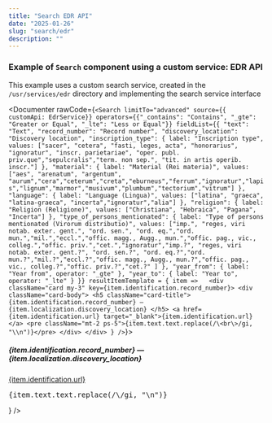 ```yaml
---
title: "Search EDR API"
date: "2025-01-26"
slug: "search/edr"
description: ""
---
```




### Example of `Search` component using a custom service: EDR API

This example uses a custom search service, created in the `/usr/services/edr` directory and implementing the search service interface


<Documenter rawCode={`<Search
  limitTo="advanced"
  source={{ customApi: EdrService}}
  operators={{"_contains": "Contains", "_gte": "Greater or Equal", "_lte": "Less or Equal"}}
  fieldList={{
    "text": "Text",
    "record_number": "Record number",
    "discovery_location": "Discovery location",
    "inscription_type": { label: "Inscription type", values: ["sacer", "cetera", "fasti, leges, acta", "honorarius", "ignoratur", "inscr. parietariae", "oper. publ. priv.que","sepulcralis","term. non sep.", "tit. in artis operib. inscr."] },
    "material": { label: "Material (Rei materia)", values: ["aes", "arenatum", "argentum", "aurum","cera","ceterum","creta","eburneus","ferrum","ignoratur","lapis","lignum","marmor","musivum","plumbum","tectorium","vitrum"] },
    "language": { label: "Language (Lingua)", values: ["latina", "graeca", "latina-graeca", "incerta","ignoratur","alia"] },
    "religion": { label: "Religion (Religione)", values: ["Christiana", "Hebraica", "Pagana", "Incerta"] },
    "type_of_persons_mentionated": { label: "Type of persons mentionated (Virorum distributio)", values: ["imp.", "reges, viri notab. exter. gent.", "ord. sen.", "ord. eq.","ord. mun.","mil.","eccl.","offic. magg., Augg., mun.","offic. pag., vic., colleg.","offic. priv.","cet.","ignoratur","imp.?", "reges, viri notab. exter. gent.?", "ord. sen.?", "ord. eq.?","ord. mun.?","mil.?","eccl.?","offic. magg., Augg., mun.?","offic. pag., vic., colleg.?","offic. priv.?","cet.?" ] },
    "year_from": { label: "Year from", operator: "_gte" },
    "year_to": { label: "Year to", operator: "_lte" }
  }}
  resultItemTemplate = { item =>  
    <div className="card my-3" key={item.identification.record_number}>
      <div className="card-body">
        <h5 className="card-title">
          {item.identification.record_number} — {item.localization.discovery_location}
        </h5>
        <a href={item.identification.url} target="_blank">{item.identification.url}</a>
        <pre className="mt-2 ps-5">{item.text.text.replace(/\<br\>/gi, "\\n")}</pre>
      </div>
    </div>
  }
/>`}>

  <Search
    limitTo="advanced"
    source={{ customApi: EdrService}}
    operators={{"_contains": "Contains", "_gte": "Greater or Equal", "_lte": "Less or Equal"}}
    fieldList={{
      "text": "Text",
      "record_number": "Record number",
      "discovery_location": "Discovery location",
      "inscription_type": { label: "Inscription type", values: ["sacer", "cetera", "fasti, leges, acta", "honorarius", "ignoratur", "inscr. parietariae", "oper. publ. priv.que","sepulcralis","term. non sep.", "tit. in artis operib. inscr."] },
      "material": { label: "Material (Rei materia)", values: ["aes", "arenatum", "argentum", "aurum","cera","ceterum","creta","eburneus","ferrum","ignoratur","lapis","lignum","marmor","musivum","plumbum","tectorium","vitrum"] },
      "language": { label: "Language (Lingua)", values: ["latina", "graeca", "latina-graeca", "incerta","ignoratur","alia"] },
      "religion": { label: "Religion (Religione)", values: ["Christiana", "Hebraica", "Pagana", "Incerta"] },
      "type_of_persons_mentionated": { label: "Type of persons mentionated (Virorum distributio)", values: ["imp.", "reges, viri notab. exter. gent.", "ord. sen.", "ord. eq.","ord. mun.","mil.","eccl.","offic. magg., Augg., mun.","offic. pag., vic., colleg.","offic. priv.","cet.","ignoratur","imp.?", "reges, viri notab. exter. gent.?", "ord. sen.?", "ord. eq.?","ord. mun.?","mil.?","eccl.?","offic. magg., Augg., mun.?","offic. pag., vic., colleg.?","offic. priv.?","cet.?" ] },
      "year_from": { label: "Year from", operator: "_gte" },
      "year_to": { label: "Year to", operator: "_lte" }
    }}
    resultItemTemplate = { item =>  
      <div className="card my-3" key={item.identification.record_number}>
        <div className="card-body">
          <h5 className="card-title">
            {item.identification.record_number} — {item.localization.discovery_location}
          </h5>
          <a href={item.identification.url} target="_blank">{item.identification.url}</a>
          <pre className="mt-2 ps-5">{item.text.text.replace(/\<br\>/gi, "\n")}</pre>
        </div>
      </div>
    }
/>
</Documenter>